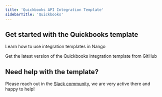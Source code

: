 ```yaml
---
title: 'Quickbooks API Integration Template'
sidebarTitle: 'Quickbooks'
---
```


## Get started with the Quickbooks template

<Card title="How to use integration templates"
      href="/understand/concepts/templates"
      icon="book-open">
    Learn how to use integration templates in Nango
</Card>

<Card title="Get the Quickbooks template"
      href="https://github.com/NangoHQ/integration-templates/tree/main/integrations/quickbooks"
      icon="github">
    Get the latest version of the Quickbooks integration template from GitHub
</Card>

## Need help with the template?
Please reach out in the [Slack community](https://nango.dev/slack), we are very active there and happy to help!